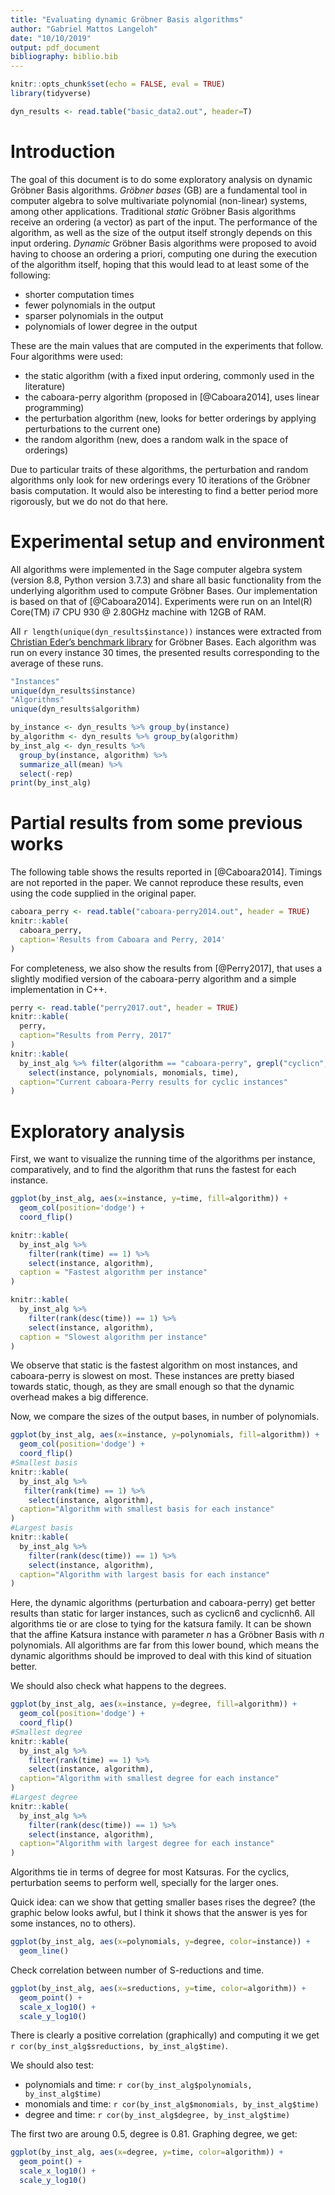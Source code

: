 ```yaml
---
title: "Evaluating dynamic Gröbner Basis algorithms"
author: "Gabriel Mattos Langeloh"
date: "10/10/2019"
output: pdf_document
bibliography: biblio.bib
---
```


```r
knitr::opts_chunk$set(echo = FALSE, eval = TRUE)
library(tidyverse)

dyn_results <- read.table("basic_data2.out", header=T)
```

# Introduction

The goal of this document is to do some exploratory analysis on dynamic Gröbner Basis algorithms. *Gröbner bases* 
(GB) are a fundamental tool in computer algebra to solve multivariate polynomial (non-linear) systems, among other
applications. Traditional *static* Gröbner Basis algorithms receive an ordering (a vector) as part of the
input. The performance of the algorithm, as well as the size of the output itself strongly depends on this input
ordering. *Dynamic* Gröbner Basis algorithms were proposed to avoid having to choose an ordering a priori,
computing one during the execution of the algorithm itself, hoping that this would lead to at least some
of the following:

- shorter computation times
- fewer polynomials in the output
- sparser polynomials in the output
- polynomials of lower degree in the output

These are the main values that are computed in the experiments that follow. Four algorithms were used: 

- the static algorithm (with a fixed input ordering, commonly used in the literature)
- the caboara-perry algorithm (proposed in [@Caboara2014], uses linear programming)
- the perturbation algorithm (new, looks for better orderings by applying perturbations to the current one)
- the random algorithm (new, does a random walk in the space of orderings)

Due to particular traits of these algorithms, the perturbation and random algorithms only look for new orderings
every 10 iterations of the Gröbner basis computation. It would also be interesting to find a better period
more rigorously, but we do not do that here.

# Experimental setup and environment

All algorithms were implemented in the Sage computer algebra system (version 8.8, Python version 3.7.3) 
and share all basic functionality from the underlying algorithm used to compute Gröbner Bases.
Our implementation is based on that of [@Caboara2014].
Experiments were run on an Intel(R) Core(TM) i7 CPU 930 @ 2.80GHz machine with 12GB of RAM.

All `r length(unique(dyn_results$instance))` instances were extracted from 
[Christian Eder's benchmark library](https://github.com/ederc/singular-benchmarks) for 
Gröbner Bases. Each algorithm was run on every instance 30 times, the presented results corresponding to the
average of these runs.

```r
"Instances"
unique(dyn_results$instance)
"Algorithms"
unique(dyn_results$algorithm)
```

```r
by_instance <- dyn_results %>% group_by(instance)
by_algorithm <- dyn_results %>% group_by(algorithm)
by_inst_alg <- dyn_results %>% 
  group_by(instance, algorithm) %>% 
  summarize_all(mean) %>%
  select(-rep)
print(by_inst_alg)
```

# Partial results from some previous works

The following table shows the results reported in [@Caboara2014]. Timings are not reported in the paper. 
We cannot reproduce these results, even using the code supplied in the original paper. 

```r
caboara_perry <- read.table("caboara-perry2014.out", header = TRUE)
knitr::kable(
  caboara_perry,
  caption='Results from Caboara and Perry, 2014'
)
```

For completeness, we also show the results from [@Perry2017], that uses a slightly modified version of the 
caboara-perry algorithm and a simple implementation in C++.

```r
perry <- read.table("perry2017.out", header = TRUE)
knitr::kable(
  perry,
  caption="Results from Perry, 2017"
)
knitr::kable(
  by_inst_alg %>% filter(algorithm == "caboara-perry", grepl("cyclicn", instance)) %>%
    select(instance, polynomials, monomials, time),
  caption="Current caboara-Perry results for cyclic instances"
)
```

# Exploratory analysis

First, we want to visualize the running time of the algorithms per instance, comparatively, and to find the algorithm that runs the fastest for each instance.

```r
ggplot(by_inst_alg, aes(x=instance, y=time, fill=algorithm)) + 
  geom_col(position='dodge') + 
  coord_flip()

knitr::kable(
  by_inst_alg %>% 
    filter(rank(time) == 1) %>% 
    select(instance, algorithm),
  caption = "Fastest algorithm per instance"
)

knitr::kable(
  by_inst_alg %>% 
    filter(rank(desc(time)) == 1) %>% 
    select(instance, algorithm),
  caption = "Slowest algorithm per instance"
)
```

We observe that static is the fastest algorithm on most instances, and caboara-perry is slowest on most. These instances are pretty biased towards static, though, as they are small enough so that the dynamic overhead makes a big difference.

Now, we compare the sizes of the output bases, in number of polynomials.

```r
ggplot(by_inst_alg, aes(x=instance, y=polynomials, fill=algorithm)) + 
  geom_col(position='dodge') + 
  coord_flip()
#Smallest basis
knitr::kable(
  by_inst_alg %>% 
   filter(rank(time) == 1) %>% 
    select(instance, algorithm),
  caption="Algorithm with smallest basis for each instance"
)
#Largest basis
knitr::kable(
  by_inst_alg %>% 
    filter(rank(desc(time)) == 1) %>% 
    select(instance, algorithm),
  caption="Algorithm with largest basis for each instance"
)
```

Here, the dynamic algorithms (perturbation and caboara-perry) get better results than static for larger instances, such as cyclicn6 and cyclicnh6. All algorithms tie or are close to tying for the katsura family. It can be shown that the affine Katsura instance with parameter $n$ has a Gröbner Basis with $n$ polynomials. All algorithms are far from this lower bound, which means the dynamic algorithms should be improved to deal with this kind of situation better.

We should also check what happens to the degrees.

```r
ggplot(by_inst_alg, aes(x=instance, y=degree, fill=algorithm)) +
  geom_col(position='dodge') + 
  coord_flip()
#Smallest degree
knitr::kable(
  by_inst_alg %>% 
    filter(rank(time) == 1) %>% 
    select(instance, algorithm),
  caption="Algorithm with smallest degree for each instance"
)
#Largest degree
knitr::kable(
  by_inst_alg %>% 
    filter(rank(desc(time)) == 1) %>% 
    select(instance, algorithm),
  caption="Algorithm with largest degree for each instance"
)
```

Algorithms tie in terms of degree for most Katsuras. For the cyclics, perturbation seems to perform well, specially for the larger ones.

Quick idea: can we show that getting smaller bases rises the degree? (the graphic below looks awful, but I think it shows that the answer is yes for some instances, no to others).

```r
ggplot(by_inst_alg, aes(x=polynomials, y=degree, color=instance)) +
  geom_line()
```

Check correlation between number of S-reductions and time.

```r
ggplot(by_inst_alg, aes(x=sreductions, y=time, color=algorithm)) +
  geom_point() + 
  scale_x_log10() + 
  scale_y_log10()
```

There is clearly a positive correlation (graphically) and computing it we get
`r cor(by_inst_alg$sreductions, by_inst_alg$time)`.

We should also test:

- polynomials and time: `r cor(by_inst_alg$polynomials, by_inst_alg$time)`
- monomials and time: `r cor(by_inst_alg$monomials, by_inst_alg$time)`
- degree and time: `r cor(by_inst_alg$degree, by_inst_alg$time)`

The first two are aroung $0.5$, degree is $0.81$. Graphing degree, we get:

```r
ggplot(by_inst_alg, aes(x=degree, y=time, color=algorithm)) +
  geom_point() + 
  scale_x_log10() + 
  scale_y_log10()
```